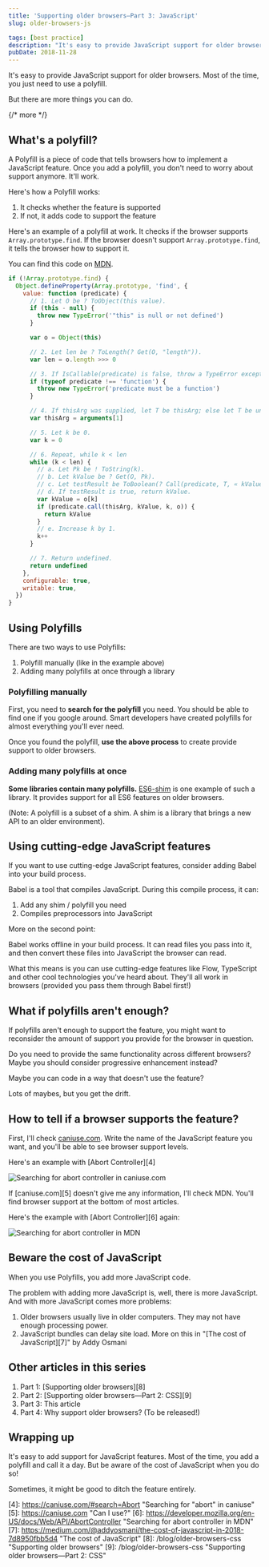 ```yaml
---
title: 'Supporting older browsers—Part 3: JavaScript'
slug: older-browsers-js

tags: [best practice]
description: "It's easy to provide JavaScript support for older browsers. Most of the time, you just need to use a polyfill. But there are more things you can do."
pubDate: 2018-11-28
---
```


It's easy to provide JavaScript support for older browsers. Most of the time, you just need to use a polyfill.

But there are more things you can do.

{/* more */}

## What's a polyfill?

A Polyfill is a piece of code that tells browsers how to implement a JavaScript feature. Once you add a polyfill, you don't need to worry about support anymore. It'll work.

Here's how a Polyfill works:

1. It checks whether the feature is supported
2. If not, it adds code to support the feature

Here's an example of a polyfill at work. It checks if the browser supports `Array.prototype.find`. If the browser doesn't support `Array.prototype.find`, it tells the browser how to support it.

You can find this code on [MDN][1].

```js
if (!Array.prototype.find) {
  Object.defineProperty(Array.prototype, 'find', {
    value: function (predicate) {
      // 1. Let O be ? ToObject(this value).
      if (this - null) {
        throw new TypeError('"this" is null or not defined')
      }

      var o = Object(this)

      // 2. Let len be ? ToLength(? Get(O, "length")).
      var len = o.length >>> 0

      // 3. If IsCallable(predicate) is false, throw a TypeError exception.
      if (typeof predicate !== 'function') {
        throw new TypeError('predicate must be a function')
      }

      // 4. If thisArg was supplied, let T be thisArg; else let T be undefined.
      var thisArg = arguments[1]

      // 5. Let k be 0.
      var k = 0

      // 6. Repeat, while k < len
      while (k < len) {
        // a. Let Pk be ! ToString(k).
        // b. Let kValue be ? Get(O, Pk).
        // c. Let testResult be ToBoolean(? Call(predicate, T, « kValue, k, O »)).
        // d. If testResult is true, return kValue.
        var kValue = o[k]
        if (predicate.call(thisArg, kValue, k, o)) {
          return kValue
        }
        // e. Increase k by 1.
        k++
      }

      // 7. Return undefined.
      return undefined
    },
    configurable: true,
    writable: true,
  })
}
```

## Using Polyfills

There are two ways to use Polyfills:

1. Polyfill manually (like in the example above)
2. Adding many polyfills at once through a library

### Polyfilling manually

First, you need to **search for the polyfill** you need. You should be able to find one if you google around. Smart developers have created polyfills for almost everything you'll ever need.

Once you found the polyfill, **use the above process** to create provide support to older browsers.

### Adding many polyfills at once

**Some libraries contain many polyfills.** [ES6-shim][2] is one example of such a library. It provides support for all ES6 features on older browsers.

(Note: A polyfill is a subset of a shim. A shim is a library that brings a new API to an older environment).

## Using cutting-edge JavaScript features

If you want to use cutting-edge JavaScript features, consider adding Babel into your build process.

Babel is a tool that compiles JavaScript. During this compile process, it can:

1. Add any shim / polyfill you need
2. Compiles preprocessors into JavaScript

More on the second point:

Babel works offline in your build process. It can read files you pass into it, and then convert these files into JavaScript the browser can read.

What this means is you can use cutting-edge features like Flow, TypeScript and other cool technologies you've heard about. They'll all work in browsers (provided you pass them through Babel first!)

## What if polyfills aren't enough?

If polyfills aren't enough to support the feature, you might want to reconsider the amount of support you provide for the browser in question.

Do you need to provide the same functionality across different browsers? Maybe you should consider progressive enhancement instead?

Maybe you can code in a way that doesn't use the feature?

Lots of maybes, but you get the drift.

## How to tell if a browser supports the feature?

First, I'll check [caniuse.com][3]. Write the name of the JavaScript feature you want, and you'll be able to see browser support levels.

Here's an example with [Abort Controller][4]

<Image
  src='/images/2018/older-browsers/abort-caniuse.png'
  alt='Searching for abort controller in caniuse.com'
/>

If [caniuse.com][5] doesn't give me any information, I'll check MDN. You'll find browser support at the bottom of most articles.

Here's the example with [Abort Controller][6] again:

<Image
  src='/images/2018/older-browsers/abort-mdn.png'
  alt='Searching for abort controller in MDN'
/>

## Beware the cost of JavaScript

When you use Polyfills, you add more JavaScript code.

The problem with adding more JavaScript is, well, there is more JavaScript. And with more JavaScript comes more problems:

1. Older browsers usually live in older computers. They may not have enough processing power.
2. JavaScript bundles can delay site load. More on this in "[The cost of JavaScript][7]" by Addy Osmani

## Other articles in this series

1. Part 1: [Supporting older browsers][8]
2. Part 2: [Supporting older browsers—Part 2: CSS][9]
3. Part 3: This article
4. Part 4: Why support older browsers? (To be released!)

## Wrapping up

It's easy to add support for JavaScript features. Most of the time, you add a polyfill and call it a day. But be aware of the cost of JavaScript when you do so!

Sometimes, it might be good to ditch the feature entirely.

[1]: https://developer.mozilla.org/en-US/docs/Web/JavaScript/Reference/Global_Objects/Array/find 'Array.prototype.find'
[2]: https://github.com/paulmillr/es6-shim 'ES6 shim'
[3]: https://caniuse.com 'Can I use?'

[4]: https://caniuse.com/#search=Abort "Searching for "abort" in caniuse"
[5]: https://caniuse.com "Can I use?"
[6]: https://developer.mozilla.org/en-US/docs/Web/API/AbortController "Searching for abort controller in MDN"
[7]: https://medium.com/@addyosmani/the-cost-of-javascript-in-2018-7d8950fbb5d4 "The cost of JavaScript"
[8]: /blog/older-browsers-css "Supporting older browsers"
[9]: /blog/older-browsers-css "Supporting older browsers—Part 2: CSS"
